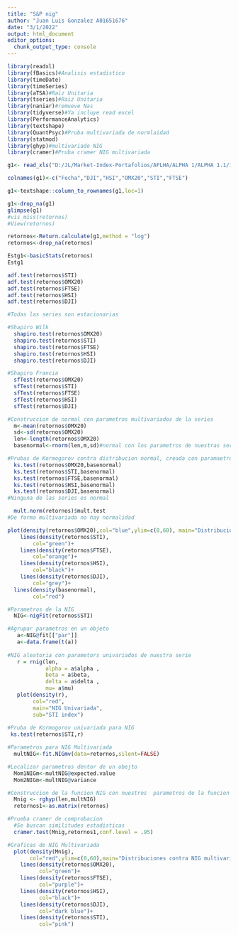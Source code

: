 ```yaml
---
title: "S&P nig"
author: "Juan Luis Gonzalez A01651676"
date: "3/1/2022"
output: html_document
editor_options: 
  chunk_output_type: console
---
```

```r
library(readxl)
library(fBasics)#Analisis estadistico
library(timeDate)
library(timeSeries)
library(aTSA)#Raiz Unitaria
library(tseries)#Raiz Unitaria
library(naniar)#remueve Nas
library(tidyverse)#Ya incluye read excel
library(PerformanceAnalytics)
library(textshape)
library(QuantPsyc)#Pruba multivariada de normlaidad
library(statmod)
library(ghyp)#multivariado NIG
library(cramer)#Pruba cramer NIG multivariada
```

```r
g1<- read_xls("D:/JL/Market-Index-Portafolios/APLHA/ALPHA 1/ALPHA 1.1/1.1.2Normality_Tests/Serie de datos (el bueno).xls")

colnames(g1)<-c("Fecha","DJI","HSI","OMX20","STI","FTSE")

g1<-textshape::column_to_rownames(g1,loc=1)

```

```r
g1<-drop_na(g1)
glimpse(g1)
#vis_miss(retornos)
#View(retornos)

```

```r
retornos<-Return.calculate(g1,method = "log")
retornos<-drop_na(retornos)

```

```r
Estg1<-basicStats(retornos)
Estg1
```


```r
adf.test(retornos$STI)
adf.test(retornos$OMX20)
adf.test(retornos$FTSE)
adf.test(retornos$HSI)
adf.test(retornos$DJI)

#Todas las series son estacionarias
```

```r
#Shapiro Wilk
  shapiro.test(retornos$OMX20)
  shapiro.test(retornos$STI)
  shapiro.test(retornos$FTSE)
  shapiro.test(retornos$HSI)
  shapiro.test(retornos$DJI)

#Shapiro Francia
  sfTest(retornos$OMX20)
  sfTest(retornos$STI)
  sfTest(retornos$FTSE)
  sfTest(retornos$HSI)
  sfTest(retornos$DJI)

#Construccion de normal con parametros multivariados de la series
  m<-mean(retornos$OMX20)
  sd<-sd(retornos$OMX20)
  len<-length(retornos$OMX20)
  basenormal<-rnorm(len,m,sd)#normal con los parametros de nuestras series

#Prubas de Kormogorov contra distribucion normal, creada con paramaetros de nuestra serie 
  ks.test(retornos$OMX20,basenormal)
  ks.test(retornos$STI,basenormal)
  ks.test(retornos$FTSE,basenormal)
  ks.test(retornos$HSI,basenormal)
  ks.test(retornos$DJI,basenormal)
#Ninguna de las series es normal
```

```r
  mult.norm(retornos)$mult.test
#De forma multivariada no hay normalidad
```

```r

plot(density(retornos$OMX20),col="blue",ylim=c(0,60), main="Distribuciones contra normal")+
    lines(density(retornos$STI),
        col="green")+
    lines(density(retornos$FTSE),
        col="orange")+
    lines(density(retornos$HSI),
        col="black")+
    lines(density(retornos$DJI),
        col="grey")+
  lines(density(basenormal),
        col="red")
```

```r
#Parametros de la NIG
  NIG<-nigFit(retornos$STI)

#Agrupar parametros en un objeto
   a<-NIG@fit[["par"]]
   a<-data.frame(t(a))
   
#NIG aleatoria con parametors univariados de nuestra serie
   r = rnig(len,
            alpha = a$alpha , 
            beta = a$beta, 
            delta = a$delta ,
            mu= a$mu)
   plot(density(r),
        col="red",
        main="NIG Univariada",
        sub="STI index")
   
#Pruba de Kormogorov univariada para NIG
 ks.test(retornos$STI,r)
```

```r
#Parametros para NIG Multivariada
  multNIG<-fit.NIGmv(data=retornos,silent=FALSE)

#Localizar parametros dentor de un obejto
  Mom1NIGm<-multNIG@expected.value
  Mom2NIGm<-multNIG@variance

#Construccion de la funcion NIG con nuestros  parametros de la funcion multivariada
  Mnig <- rghyp(len,multNIG)
  retornos1<-as.matrix(retornos)

#Prueba cramer de comprobacion
  #Se buscan similitudes estadisticas
  cramer.test(Mnig,retornos1,conf.level = .95)

#Graficas de NIG Multivariada
  plot(density(Mnig),
       col="red",ylim=c(0,60),main="Distribuciones contra NIG multivariada")+
    lines(density(retornos$OMX20),
          col="green")+
    lines(density(retornos$FTSE),
          col="purple")+
    lines(density(retornos$HSI),
          col="black")+
    lines(density(retornos$DJI),
          col="dark blue")+
    lines(density(retornos$STI),
          col="pink")
```
